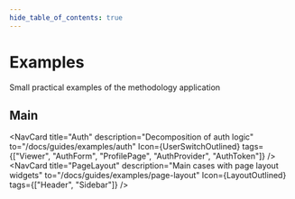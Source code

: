```yaml
---
hide_table_of_contents: true
---
```


# Examples

<p class="summary">
Small practical examples of the methodology application
</p>

## Main


<NavCard
    title="Auth"
    description="Decomposition of auth logic"
    to="/docs/guides/examples/auth"
    Icon={UserSwitchOutlined}
    tags={["Viewer", "AuthForm", "ProfilePage", "AuthProvider", "AuthToken"]}
/>
<NavCard
    title="PageLayout"
    description="Main cases with page layout widgets"
    to="/docs/guides/examples/page-layout"
    Icon={LayoutOutlined}
    tags={["Header", "Sidebar"]}
/>
<NavCard
    title="Types"
    description="Where should we locate types? Which kind of types exists in the context of FSD?"
    to="/docs/guides/examples/types"
    Icon={FontSizeOutlined}
/>
